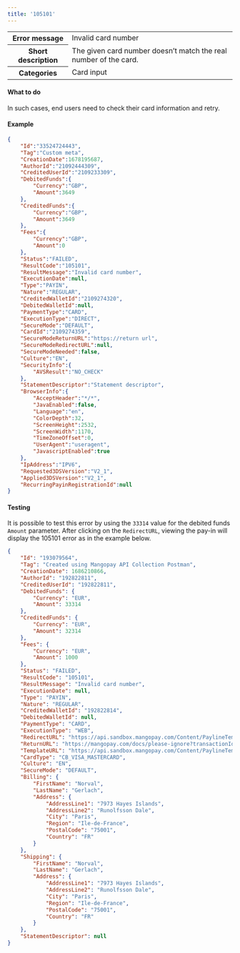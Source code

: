 ---
title: '105101'  
---
  
<table>
    <tbody>
        <tr>
            <th class="header"><strong>Error message</strong></th>
            <td class="table-content">Invalid card number</td>
        </tr>
        <tr>
            <th class="header"><strong>Short description</strong></th>
            <td class="table-content">The given card number doesn’t match the real number of the card.</td>
        </tr>
        <tr>
            <th class="header"><strong>Categories</strong></th>
            <td class="table-content">  
<div class="label">Card input</div>
</td>
        </tr>
    </tbody>
</table>  

#### What to do  

In such cases, end users need to check their card information and retry.  

#### Example  
```json API Response
{
    "Id":"33524724443",
    "Tag":"Custom meta",
    "CreationDate":1678195687,
    "AuthorId":"21092444309",
    "CreditedUserId":"2109233309",
    "DebitedFunds":{
        "Currency":"GBP",
        "Amount":3649
    },
    "CreditedFunds":{
        "Currency":"GBP",
        "Amount":3649
    },
    "Fees":{
        "Currency":"GBP",
        "Amount":0
    },
    "Status":"FAILED",
    "ResultCode":"105101",
    "ResultMessage":"Invalid card number",
    "ExecutionDate":null,
    "Type":"PAYIN",
    "Nature":"REGULAR",
    "CreditedWalletId":"2109274320",
    "DebitedWalletId":null,
    "PaymentType":"CARD",
    "ExecutionType":"DIRECT",
    "SecureMode":"DEFAULT",
    "CardId":"2109274359",
    "SecureModeReturnURL":"https://return url",
    "SecureModeRedirectURL":null,
    "SecureModeNeeded":false,
    "Culture":"EN",
    "SecurityInfo":{
        "AVSResult":"NO_CHECK"
    },
    "StatementDescriptor":"Statement descriptor",
    "BrowserInfo":{
        "AcceptHeader":"*/*",
        "JavaEnabled":false,
        "Language":"en",
        "ColorDepth":32,
        "ScreenHeight":2532,
        "ScreenWidth":1170,
        "TimeZoneOffset":0,
        "UserAgent":"useragent",
        "JavascriptEnabled":true
    },
    "IpAddress":"IPV6",
    "Requested3DSVersion":"V2_1",
    "Applied3DSVersion":"V2_1",
    "RecurringPayinRegistrationId":null
}
```  

#### Testing  

It is possible to test this error by using the `33314` value for the debited funds `Amount` parameter. After clicking on the `RedirectURL`, viewing the pay-in will display the 105101 error as in the example below.  
```json Response example
{
    "Id": "193079564",
    "Tag": "Created using Mangopay API Collection Postman",
    "CreationDate": 1686210866,
    "AuthorId": "192822811",
    "CreditedUserId": "192822811",
    "DebitedFunds": {
        "Currency": "EUR",
        "Amount": 33314
    },
    "CreditedFunds": {
        "Currency": "EUR",
        "Amount": 32314
    },
    "Fees": {
        "Currency": "EUR",
        "Amount": 1000
    },
    "Status": "FAILED",
    "ResultCode": "105101",
    "ResultMessage": "Invalid card number",
    "ExecutionDate": null,
    "Type": "PAYIN",
    "Nature": "REGULAR",
    "CreditedWalletId": "192822814",
    "DebitedWalletId": null,
    "PaymentType": "CARD",
    "ExecutionType": "WEB",
    "RedirectURL": "https://api.sandbox.mangopay.com/Content/PaylineTemplateWidget?rp=0cd00953969c4a6695a5950bd7b45229&transactionId=193079564&token=13AzdtcRUO0bkReu22921686210866240",
    "ReturnURL": "https://mangopay.com/docs/please-ignore?transactionId=193079564",
    "TemplateURL": "https://api.sandbox.mangopay.com/Content/PaylineTemplateWidget?rp=0cd00953969c4a6695a5950bd7b45229&transactionId=193079564",
    "CardType": "CB_VISA_MASTERCARD",
    "Culture": "EN",
    "SecureMode": "DEFAULT",
    "Billing": {
        "FirstName": "Norval",
        "LastName": "Gerlach",
        "Address": {
            "AddressLine1": "7973 Hayes Islands",
            "AddressLine2": "Runolfsson Dale",
            "City": "Paris",
            "Region": "Ile-de-France",
            "PostalCode": "75001",
            "Country": "FR"
        }
    },
    "Shipping": {
        "FirstName": "Norval",
        "LastName": "Gerlach",
        "Address": {
            "AddressLine1": "7973 Hayes Islands",
            "AddressLine2": "Runolfsson Dale",
            "City": "Paris",
            "Region": "Ile-de-France",
            "PostalCode": "75001",
            "Country": "FR"
        }
    },
    "StatementDescriptor": null
}
```